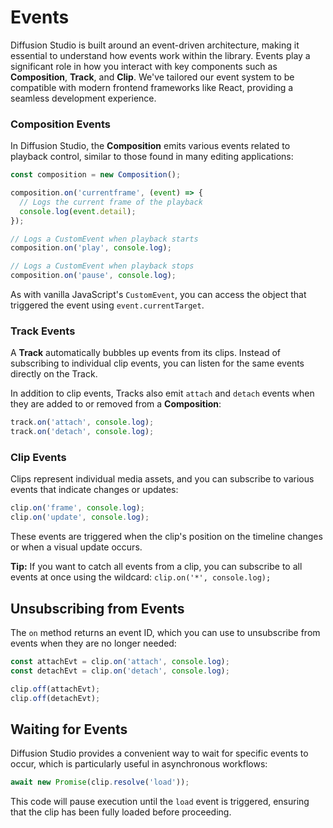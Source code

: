 
# Events

Diffusion Studio is built around an event-driven architecture, making it essential to understand how events work within the library. Events play a significant role in how you interact with key components such as **Composition**, **Track**, and **Clip**. We've tailored our event system to be compatible with modern frontend frameworks like React, providing a seamless development experience.

### Composition Events

In Diffusion Studio, the **Composition** emits various events related to playback control, similar to those found in many editing applications:

```typescript
const composition = new Composition();

composition.on('currentframe', (event) => {
  // Logs the current frame of the playback
  console.log(event.detail);
});

// Logs a CustomEvent when playback starts
composition.on('play', console.log);

// Logs a CustomEvent when playback stops
composition.on('pause', console.log);
```

As with vanilla JavaScript's `CustomEvent`, you can access the object that triggered the event using `event.currentTarget`.

### Track Events

A **Track** automatically bubbles up events from its clips. Instead of subscribing to individual clip events, you can listen for the same events directly on the Track.

In addition to clip events, Tracks also emit `attach` and `detach` events when they are added to or removed from a **Composition**:

```typescript
track.on('attach', console.log);
track.on('detach', console.log);
```

### Clip Events

Clips represent individual media assets, and you can subscribe to various events that indicate changes or updates:

```typescript
clip.on('frame', console.log);
clip.on('update', console.log);
```

These events are triggered when the clip's position on the timeline changes or when a visual update occurs. 

<Callout>**Tip:** If you want to catch all events from a clip, you can subscribe to all events at once using the wildcard: `clip.on('*', console.log);`</Callout>

## Unsubscribing from Events

The `on` method returns an event ID, which you can use to unsubscribe from events when they are no longer needed:

```typescript
const attachEvt = clip.on('attach', console.log);
const detachEvt = clip.on('detach', console.log);

clip.off(attachEvt);
clip.off(detachEvt);
```

## Waiting for Events

Diffusion Studio provides a convenient way to wait for specific events to occur, which is particularly useful in asynchronous workflows:

```typescript
await new Promise(clip.resolve('load'));
```

This code will pause execution until the `load` event is triggered, ensuring that the clip has been fully loaded before proceeding.
